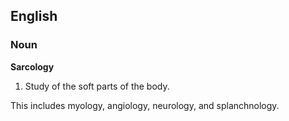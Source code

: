 ==English==

===Noun===
'''Sarcology'''

# Study of the soft parts of the body. 
This includes myology, angiology, neurology, and splanchnology.